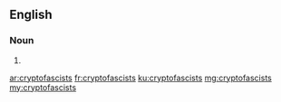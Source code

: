 ==English==

===Noun===
{{head|en}}

# {{plural of|cryptofascist}}

[[ar:cryptofascists]]
[[fr:cryptofascists]]
[[ku:cryptofascists]]
[[mg:cryptofascists]]
[[my:cryptofascists]]
